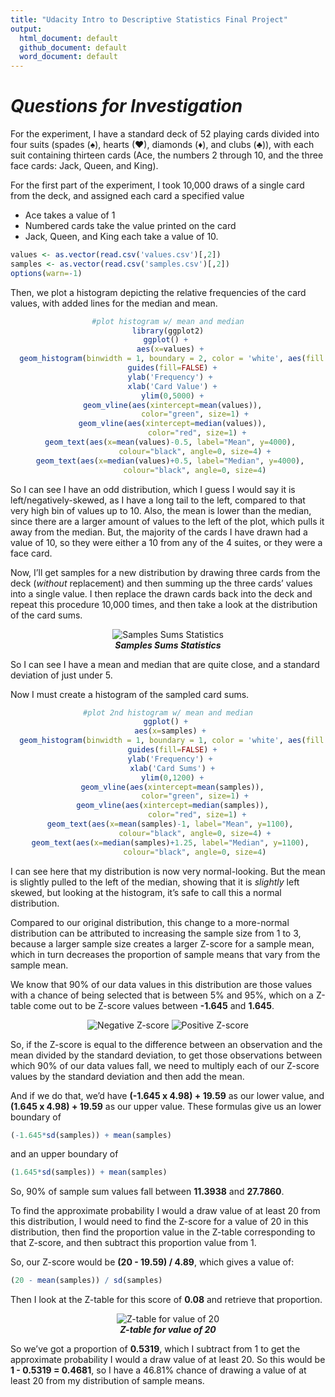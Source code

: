```yaml
---
title: "Udacity Intro to Descriptive Statistics Final Project"
output:
  html_document: default
  github_document: default
  word_document: default
---
```

# *Questions for Investigation*

For the experiment, I have a standard deck of 52 playing cards divided into four suits (spades (&#9824;), hearts (&#9829;), diamonds (&#9830;), and clubs (&#9827;)), with each suit containing thirteen cards (Ace, the numbers 2 through 10, and the three face cards: Jack, Queen, and King). 

For the first part of the experiment, I took 10,000 draws of a single card from the deck, and assigned each card a specified value

  * Ace takes a value of 1
  * Numbered cards take the value printed on the card
  * Jack, Queen, and King each take a value of 10.

```r
values <- as.vector(read.csv('values.csv')[,2])
samples <- as.vector(read.csv('samples.csv')[,2])
options(warn=-1)

```

Then, we plot a histogram depicting the relative frequencies of the card values, with added lines for the median and mean.

<center>
```r
#plot histogram w/ mean and median
library(ggplot2)
ggplot() + 
  aes(x=values) + 
  geom_histogram(binwidth = 1, boundary = 2, color = 'white', aes(fill = ..count..)) +
  guides(fill=FALSE) +
  ylab('Frequency') + 
  xlab('Card Value') +
  ylim(0,5000) +
  geom_vline(aes(xintercept=mean(values)),
             color="green", size=1) + 
  geom_vline(aes(xintercept=median(values)),
             color="red", size=1) +
  geom_text(aes(x=mean(values)-0.5, label="Mean", y=4000), 
            colour="black", angle=0, size=4) +
  geom_text(aes(x=median(values)+0.5, label="Median", y=4000), 
            colour="black", angle=0, size=4)
```
</center>

So I can see I have an odd distribution, which I guess I would say it is left/negatively-skewed, as I have a long tail to the left, compared to that very high bin of values up to 10. Also, the mean is lower than the median, since there are a larger amount of values to the left of the plot, which pulls it away from the median. But, the majority of the cards I have drawn had a value of 10, so they were either a 10 from any of the 4 suites, or they were a face card.

Now, I'll get samples for a new distribution by drawing three cards from the deck (*without* replacement) and then summing up the three cards' values into a single value. I then replace the drawn cards back into the deck and repeat this procedure 10,000 times, and then take a look at the distribution of the card sums.

<center>![***Samples Sums Statistics***](summary.png)</center>

So I can see I have a mean and median that are quite close, and a standard deviation of just under 5. 

Now I must create a histogram of the sampled card sums.

<center>
```r
#plot 2nd histogram w/ mean and median
ggplot() + 
  aes(x=samples) + 
  geom_histogram(binwidth = 1, boundary = 1, color = 'white', aes(fill = ..count..)) +
  guides(fill=FALSE) +
  ylab('Frequency') + 
  xlab('Card Sums') +
  ylim(0,1200) +
  geom_vline(aes(xintercept=mean(samples)),
             color="green", size=1) + 
  geom_vline(aes(xintercept=median(samples)),
             color="red", size=1) +
  geom_text(aes(x=mean(samples)-1, label="Mean", y=1100), 
            colour="black", angle=0, size=4) +
  geom_text(aes(x=median(samples)+1.25, label="Median", y=1100), 
            colour="black", angle=0, size=4)

```
</center>

I can see here that my distribution is now very normal-looking. But the mean is slightly pulled to the left of the median, showing that it is *slightly* left skewed, but looking at the histogram, it's safe to call this a normal distribution. 

Compared to our original distribution, this change to a more-normal distribution can be attributed to increasing the sample size from 1 to 3, because a larger sample size creates a larger Z-score for a sample mean, which in turn decreases the proportion of sample means that vary from the sample mean.

We know that 90% of our data values in this distribution are those values with a chance of being selected that is between 5% and 95%, which on a Z-table come out to be Z-score values between **-1.645** and **1.645**.

<center>
![***Negative Z-score***](negative_z.png)
![***Positive Z-score***](positive_z.png)
</center>

So, if the Z-score is equal to the difference between an observation and the mean divided by the standard deviation, to get those observations between which 90% of our data values fall, we need to multiply each of our Z-score values by the standard deviation and then add the mean.

And if we do that, we'd have **(-1.645 x 4.98) + 19.59** as our lower value, and **(1.645 x 4.98) + 19.59** as our upper value. These formulas give us an lower boundary of
```r
(-1.645*sd(samples)) + mean(samples)
```
and an upper boundary of
```r
(1.645*sd(samples)) + mean(samples)
```

So, 90% of sample sum values fall between **11.3938** and **27.7860**.

To find the approximate probability I would a draw value of at least 20 from this distribution, I would need to find the Z-score for a value of 20 in this distribution, then find the proportion value in the Z-table corresponding to that Z-score, and then subtract this proportion value from 1.

So, our Z-score would be **(20 - 19.59) / 4.89**, which gives a value of:
```r
(20 - mean(samples)) / sd(samples)
```

Then I look at the Z-table for this score of **0.08** and retrieve that proportion.

<center>![***Z-table for value of 20***](20_perc_z.png)</center>

So we've got a proportion of **0.5319**, which I subtract from 1 to get the approximate probability I would a draw value of at least 20. So this would be **1 - 0.5319 = 0.4681**, so I have a 46.81% chance of drawing a value of at least 20 from my distribution of sample means.